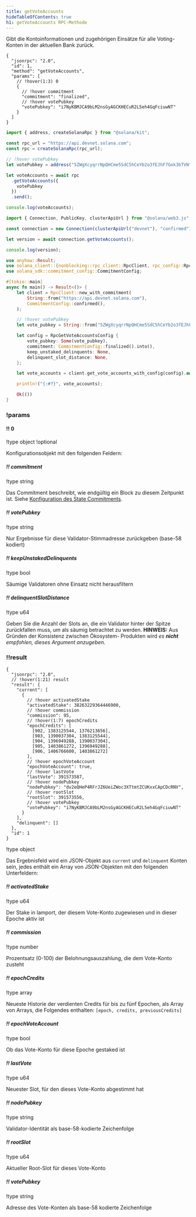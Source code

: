 ```yaml
---
title: getVoteAccounts
hideTableOfContents: true
h1: getVoteAccounts RPC-Methode
---
```


Gibt die Kontoinformationen und zugehörigen Einsätze für alle Voting-Konten in
der aktuellen Bank zurück.

<APIMethod>

```jsonc !!request curl
{
  "jsonrpc": "2.0",
  "id": 1,
  "method": "getVoteAccounts",
  "params": [
    // !hover(1:3) 0
    {
      // !hover commitment
      "commitment": "finalized",
      // !hover votePubkey
      "votePubkey": "i7NyKBMJCA9bLM2nsGyAGCKHECuR2L5eh4GqFciuwNT"
    }
  ]
}
```

```ts !!request title="Kit"
import { address, createSolanaRpc } from "@solana/kit";

const rpc_url = "https://api.devnet.solana.com";
const rpc = createSolanaRpc(rpc_url);

// !hover votePubkey
let votePubkey = address("5ZWgXcyqrrNpQHCme5SdC5hCeYb2o3fEJhF7Gok3bTVN");

let voteAccounts = await rpc
  .getVoteAccounts({
    votePubkey
  })
  .send();

console.log(voteAccounts);
```

```ts !!request title="web3.js"
import { Connection, PublicKey, clusterApiUrl } from "@solana/web3.js";

const connection = new Connection(clusterApiUrl("devnet"), "confirmed");

let version = await connection.getVoteAccounts();

console.log(version);
```

```rs !!request title="Rust"
use anyhow::Result;
use solana_client::{nonblocking::rpc_client::RpcClient, rpc_config::RpcGetVoteAccountsConfig};
use solana_sdk::commitment_config::CommitmentConfig;

#[tokio::main]
async fn main() -> Result<()> {
    let client = RpcClient::new_with_commitment(
        String::from("https://api.devnet.solana.com"),
        CommitmentConfig::confirmed(),
    );

    // !hover votePubkey
    let vote_pubkey = String::from("5ZWgXcyqrrNpQHCme5SdC5hCeYb2o3fEJhF7Gok3bTVN");

    let config = RpcGetVoteAccountsConfig {
        vote_pubkey: Some(vote_pubkey),
        commitment: CommitmentConfig::finalized().into(),
        keep_unstaked_delinquents: None,
        delinquent_slot_distance: None,
    };

    let vote_accounts = client.get_vote_accounts_with_config(config).await?;

    println!("{:#?}", vote_accounts);

    Ok(())
}
```

### !params

#### !! 0

!type object
!optional

Konfigurationsobjekt mit den folgenden Feldern:

##### !! commitment

!type string

Das Commitment beschreibt, wie endgültig ein Block zu diesem Zeitpunkt ist.
Siehe
[Konfiguration des State Commitments](/docs/rpc#configuring-state-commitment).

##### !! votePubkey

!type string

Nur Ergebnisse für diese Validator-Stimmadresse zurückgeben (base-58 kodiert)

##### !! keepUnstakedDelinquents

!type bool

Säumige Validatoren ohne Einsatz nicht herausfiltern

##### !! delinquentSlotDistance

!type u64

Geben Sie die Anzahl der Slots an, die ein Validator hinter der Spitze
zurückfallen muss, um als säumig betrachtet zu werden. **HINWEIS:** Aus Gründen
der Konsistenz zwischen Ökosystem- Produkten wird _es **nicht** empfohlen,
dieses Argument anzugeben._

### !!result

```jsonc !response
{
  "jsonrpc": "2.0",
  // !hover(1:21) result
  "result": {
    "current": [
      {
        // !hover activatedStake
        "activatedStake": 38263229364446900,
        // !hover commission
        "commission": 95,
        // !hover(1:7) epochCredits
        "epochCredits": [
          [902, 1383125544, 1376213656],
          [903, 1390037304, 1383125544],
          [904, 1396949288, 1390037304],
          [905, 1403861272, 1396949288],
          [906, 1406766600, 1403861272]
        ],
        // !hover epochVoteAccount
        "epochVoteAccount": true,
        // !hover lastVote
        "lastVote": 391573587,
        // !hover nodePubkey
        "nodePubkey": "dv2eQHeP4RFrJZ6UeiZWoc3XTtmtZCUKxxCApCDcRNV",
        // !hover rootSlot
        "rootSlot": 391573556,
        // !hover votePubkey
        "votePubkey": "i7NyKBMJCA9bLM2nsGyAGCKHECuR2L5eh4GqFciuwNT"
      }
    ],
    "delinquent": []
  },
  "id": 1
}
```

!type object

Das Ergebnisfeld wird ein JSON-Objekt aus `current` und `delinquent` Konten
sein, jedes enthält ein Array von JSON-Objekten mit den folgenden Unterfeldern:

##### !! activatedStake

!type u64

Der Stake in lamport, der diesem Vote-Konto zugewiesen und in dieser Epoche
aktiv ist

##### !! commission

!type number

Prozentsatz (0-100) der Belohnungsauszahlung, die dem Vote-Konto zusteht

##### !! epochCredits

!type array

Neueste Historie der verdienten Credits für bis zu fünf Epochen, als Array von
Arrays, die Folgendes enthalten: `[epoch, credits, previousCredits]`

##### !! epochVoteAccount

!type bool

Ob das Vote-Konto für diese Epoche gestaked ist

##### !! lastVote

!type u64

Neuester Slot, für den dieses Vote-Konto abgestimmt hat

##### !! nodePubkey

!type string

Validator-Identität als base-58-kodierte Zeichenfolge

##### !! rootSlot

!type u64

Aktueller Root-Slot für dieses Vote-Konto

##### !! votePubkey

!type string

Adresse des Vote-Konten als base-58 kodierte Zeichenfolge

</APIMethod>
